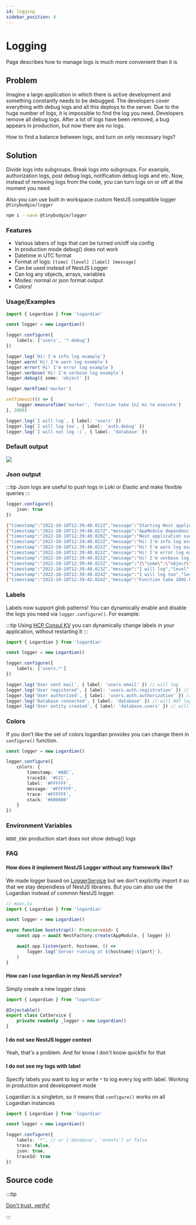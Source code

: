 ```yaml
---
id: logging
sidebar_position: 4
---
```


# Logging

Page describes how to manage logs is much more convenient than it is

## Problem

Imagine a large application in which there is active development and something constantly needs to be debugged. 
The developers cover everything with debug logs and all this deploys to the server. 
Due to the huge number of logs, it is impossible to find the log you need. 
Developers remove all debug logs. After a lot of logs have been removed, a bug appears in production, but now there are no logs.

How to find a balance between logs, and turn on only necessary logs?

## Solution

Divide logs into subgroups. Break logs into subgroups. 
For example, authorization logs, post debug logs, notification debug logs and etc.
Now, instead of removing logs from the code, you can turn logs on or off at the moment you need

Also you can use built in workspace custom NestJS compatible logger `@tinybudgie/logger`

```bash
npm i --save @tinybudgie/logger
```
    
### Features

- Various labers of logs that can be turned on/off via config
- In production mode debug() does not work
- Datetime in UTC format
- Format of logs: `[time] [level] [label] [message]`
- Can be used instead of NestJS Logger
- Can log any objects, arrays, variables
- Modes: normal or json format output
- Colors!

  
### Usage/Examples

```ts
import { Logardian } from 'logardian'

const logger = new Logardian()

logger.configure({
    labels: ['users', '*.debug']
})

logger.log(`Hi! I'm info log example`)
logger.warn(`Hi! I'm warn log example`)
logger.error(`Hi! I'm error log example`)
logger.verbose(`Hi! I'm verbose log example`)
logger.debug({ some: 'object' })

logger.markTime('marker')

setTimeout(() => {
    logger.measureTime('marker', 'Function take {n} ms to execute')
}, 2000)

logger.log(`I will log`, { label: 'users' })
logger.log(`I will log too`, { label: 'auth.debug' })
logger.log(`I will not log :(`, { label: 'database' })
```

### Default output

![](./img/logs.png)


### Json output


:::tip
Json logs are useful to push logs in Loki or Elastic and make flexible queries
:::

```ts
logger.configure({
    json: true
})
```

```bash
{"timestamp":"2022-10-10T12:39:40.012Z","message":"Starting Nest application...","level":"log"}
{"timestamp":"2022-10-10T12:39:40.017Z","message":"AppModule dependencies initialized","level":"log"}
{"timestamp":"2022-10-10T12:39:40.020Z","message":"Nest application successfully started","level":"log"}
{"timestamp":"2022-10-10T12:39:40.022Z","message":"Hi! I'm info log example","level":"log"}
{"timestamp":"2022-10-10T12:39:40.022Z","message":"Hi! I'm warn log example","level":"warn"}
{"timestamp":"2022-10-10T12:39:40.022Z","message":"Hi! I'm error log example","level":"error"}
{"timestamp":"2022-10-10T12:39:40.022Z","message":"Hi! I'm verbose log example","level":"verbose"}
{"timestamp":"2022-10-10T12:39:40.022Z","message":"{\"some\":\"object\"}","level":"debug"}
{"timestamp":"2022-10-10T12:39:40.023Z","message":"I will log","level":"log","label":"users"}
{"timestamp":"2022-10-10T12:39:40.024Z","message":"I will log too","level":"log","label":"auth.debug"}
{"timestamp":"2022-10-10T12:39:42.024Z","message":"Function take 2002.041 ms to execute","level":"timer"}
```

### Labels

Labels now support glob patterns! You can dynamically enable and disable the logs you need via `logger.configure()`. For example:

:::tip
Using [HCP Consul KV](https://developer.hashicorp.com/consul/docs/dynamic-app-config/kv) you can dynamically change labels in your application, without restarting it
:::


```ts
import { Logardian } from 'logardian'

const logger = new Logardian()

logger.configure({
    labels: ['users.*']
})

logger.log('User sent mail', { label: 'users.email' }) // will log
logger.log('User registered', { label: 'users.auth.registration' }) // will log
logger.log('User authorized', { label: 'users.auth.authorization' }) // will log
logger.log('Database connected', { label: 'database' }) // will NOT log
logger.log('User entity created', { label: 'database.users' }) // will NOT log
``` 

### Colors

If you don't like the set of colors logardian provides you can change them in `configure()` function.

```ts
const logger = new Logardian()

logger.configure({
    colors: {
        timestamp: '#ABC',
        traceId: '#CCC',
        label: '#FFFFFF',
        message: '#FFFFFF',
        trace: '#FFFFFF',
        stack: '#000000'
    }
})
```

### Environment Variables

`NODE_ENV` production start does not show debug() logs

### FAQ

#### How does it implement NestJS Logger without any framework libs?

We made logger based on [LoggerService](https://github.com/nestjs/nest/blob/master/packages/common/services/logger.service.ts) but we don't explicitly import it so that we stay dependless of NestJS libraries. But you can also use the Logardian instead of common NestJS logger.

```ts
// main.ts
import { Logardian } from 'logardian'

const logger = new Logardian()

async function bootstrap(): Promise<void> {
    const app = await NestFactory.create(AppModule, { logger })

    await app.listen(port, hostname, () =>
        logger.log(`Server running at ${hostname}:${port}`),
    )
}
```

#### How can I use logardian in my NestJS service?

Simply create a new logger class

```ts
import { Logardian } from 'logardian'

@Injectable()
export class CatService {
    private readonly _logger = new Logardian()
}
```

#### I do not see NestJS logger context

Yeah, that's a problem. And for know I don't know quickfix for that

#### I do not see my logs with label

Specify labels you want to log or write `*` to log every log with label. 
Working in production and development mode

Logardian is a singleton, so it means that `configure()` works on all Logardian instances

```ts
import { Logardian } from 'logardian'

const logger = new Logardian()

logger.configure({
    labels: '*', // or ['database', 'events'] or false
    trace: false,
    json: true,
    traceId: true
})
```

## Source code

:::tip

[Don't trust, verify!](https://github.com/temarusanov/nx/tree/main/libs/external/logger)

:::

  